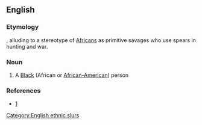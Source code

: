 ==English==

===Etymology===
{{compound|spear|chucker|lang=en}}, alluding to a stereotype of [[African]]s as primitive savages who use spears in hunting and war.

===Noun===
{{en-noun}}

# {{context|British|US|offensive|slang|lang=en}} A [[Black]] (African or [[African-American]]) person

===References===
*[http://books.google.com/books?id=UiZQH5gHuggC&pg=PA29&lpg=PA29&dq=spearchucker+definition&source=web&ots=pHhdfNcBTm&sig=hAsLTNrXwFaJ6mVYV8I3_Uj9YnI#v=onepage&q=spearchucker&f=false]

[[Category:English ethnic slurs]]